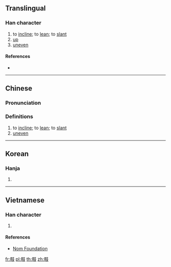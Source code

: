 ==Translingual==

===Han character===
{{Han char|rn=65|rad=支|as=08|sn=12|four=44647|canj=KRJE|ids=⿰奇支}}

# to [[incline]]; to [[lean]]; to [[slant]]
# [[up]]
# [[uneven]]

====References====
* {{Han ref|kx=0467.210|dkj=13086|dj=0815.190|hdz=21329.210|uh=6532|ud=25906|bh=D972|bd=55666}}

----

==Chinese==
{{zh-forms}}

===Pronunciation===
{{zh-pron
|m=qī
|c=kei1
|h=pfs=
|j=
|md=
|mn=khi,khia
|mn_note=khi - literary, khia - colloquial
|mn-t=
|w=
|mc=y
|oc=y
|cat=v,adj
}}

===Definitions===
{{zh-hanzi}}

# to [[incline]]; to [[lean]]; to [[slant]]
# [[uneven]]

----

==Korean==

===Hanja===
{{ko-hanja|hangeul=[[기]]|eumhun=|rv=gi|mr=ki|y=ki}}

# {{defn|lang=ko|sort=支08}}

----

==Vietnamese==

===Han character===
{{vi-readings|rs=支08|hanviet=khi}}

# {{defn|lang=vi|sort=支08}}

====References====
* [http://nomfoundation.org/common/nom_details.php?codepoint=6532 Nom Foundation]

[[fr:攲]]
[[pl:攲]]
[[th:攲]]
[[zh:攲]]